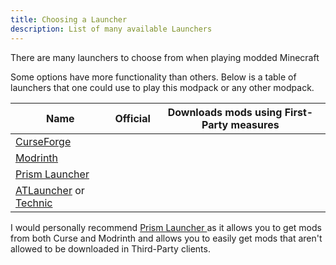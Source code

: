 ```yaml
---
title: Choosing a Launcher
description: List of many available Launchers
---
```



There are many launchers to choose from when playing modded Minecraft

Some options have more functionality than others. Below is a table of launchers that one could use to play this modpack or any other modpack.

| Name                                                                             | Official                                                         | Downloads mods using First-Party measures                        |
| -------------------------------------------------------------------------------- | ---------------------------------------------------------------- | ---------------------------------------------------------------- |
| [CurseForge](https://www.curseforge.com/download/app)                            | <Icon name="approve-check" color="mediumseagreen" size="2rem" /> | <Icon name="approve-check" color="mediumseagreen" size="2rem" /> |
| [Modrinth](https://modrinth.com/app)                                             | <Icon name="approve-check" color="mediumseagreen" size="2rem" /> | <Icon name="approve-check" color="mediumseagreen" size="2rem" /> |
| [Prism Launcher](https://github.com/PrismLauncher/PrismLauncher)                 | <Icon name="close" color="darkred" size="2rem" />                | <Icon name="close" color="darkred" size="2rem" />                |
| [ATLauncher](https://atlauncher.com/) or [Technic](https://www.technicpack.net/) | <Icon name="close" color="darkred" size="2rem" />                | <Icon name="close" color="darkred" size="2rem" />                |

I would personally recommend [Prism Launcher <Icon name="github" size="2rem" />](https://github.com/PrismLauncher/PrismLauncher) as it allows you to get mods from both Curse and Modrinth and allows you to easily get mods that aren't allowed to be downloaded in Third-Party clients.
